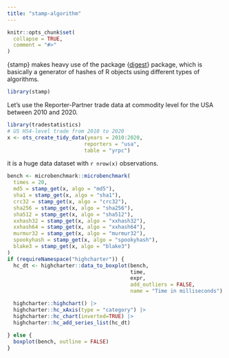```yaml
---
title: "stamp-algorithm"
---
```


```r
knitr::opts_chunk$set(
  collapse = TRUE,
  comment = "#>"
)
```

{stamp} makes heavy use of the package {[digest](https://github.com/eddelbuettel/digest)} package, which is basically a generator of hashes of R objects using different types of algorithms.

```r
library(stamp)
```

Let's use the Reporter-Partner trade data at commodity level for the USA between 2010 and 2020.

```r
library(tradestatistics)
# US HS4-level trade from 2010 to 2020
x <- ots_create_tidy_data(years = 2010:2020,
                         reporters = "usa",
                         table = "yrpc")
```

it is a huge data dataset with `r nrow(x)` observations.

```r
bench <- microbenchmark::microbenchmark(
  times = 20,
  md5 = stamp_get(x, algo = "md5"),
  sha1 = stamp_get(x, algo = "sha1"),
  crc32 = stamp_get(x, algo = "crc32"),
  sha256 = stamp_get(x, algo = "sha256"),
  sha512 = stamp_get(x, algo = "sha512"),
  xxhash32 = stamp_get(x, algo = "xxhash32"),
  xxhash64 = stamp_get(x, algo = "xxhash64"),
  murmur32 = stamp_get(x, algo = "murmur32"),
  spookyhash = stamp_get(x, algo = "spookyhash"),
  blake3 = stamp_get(x, algo = "blake3")
)
if (requireNamespace("highcharter")) {
  hc_dt <- highcharter::data_to_boxplot(bench,
                                        time,
                                        expr,
                                        add_outliers = FALSE,
                                        name = "Time in milliseconds")

  highcharter::highchart() |>
  highcharter::hc_xAxis(type = "category") |>
  highcharter::hc_chart(inverted=TRUE) |>
  highcharter::hc_add_series_list(hc_dt)
  
} else {
  boxplot(bench, outline = FALSE)
}

```
